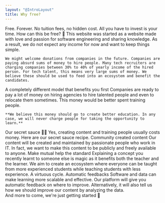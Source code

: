 ```yaml
---
layout: "@IntroLayout"
title: Why free?
---
```



<Hero>
  <NoTag slot="title1">Free.</NoTag>
  <NoTag slot="title2">Forever.</NoTag>
  <NoTag slot="description">No tuition fees, no hidden cost. All you have to invest is your time.</NoTag>
</Hero>

<TitleDescriptionImage imagePosition="right" imageSrc="https://flowbite.s3.amazonaws.com/blocks/marketing-ui/content/office-long-2.png" imageAlt="office content" imageSrc2="https://flowbite.s3.amazonaws.com/blocks/marketing-ui/content/office-long-1.png" imageAlt2="office content">
  <NoTag slot="title">How can this be free? 🎁</NoTag>
  <NoTag slot="description">
    This website was started as a website made with love and passion for software engineering and sharing knowledge. As a result, we do not expect any income for now and want to keep things simple.

    We might welcome donations from companies in the future. Companies are paying absurd sums of money to hire people. Many tech recruiters are charging companies between 30% to 40% of yearly income of the hired person. For tech talent, this means very large sums of money. We believe these should be used to feed into an ecosystem and benefit the candidates.
  </NoTag>
</TitleDescriptionImage>

<TitleDescription>
  <NoTag slot="title">A completely different model that benefits you first</NoTag>
  <NoTag slot="description">
    Companies are ready to pay a lot of money on hiring agencies to hire talented people and even to relocate them sometimes. This money would be better spent training people.

    **We believe this money should go to create better education. In any case, we will never charge people for taking the opportunity to learn.**
  </NoTag>
</TitleDescription>

<TitleDescriptionImage imageSrc="https://flowbite.s3.amazonaws.com/blocks/marketing-ui/features/feature-office-long.png" imagePosition="left" imageAlt="feature image" addSeparator={true}>
  <NoTag slot="title">Our secret sauce 👨‍🍳</NoTag>
  <NoTag slot="description">
    Yes, creating content and training people usually costs money. Here are our secret sauce recipe.
  </NoTag>

  <CheckList>
    <CheckListItem>
      <NoTag slot="title">Community created content</NoTag>
      <NoTag slot="description">
        Our content will be created and maintained by passionate people who work in IT. In fact, we want to make this content to be publicly and freely available to anyone.
      </NoTag>
    </CheckListItem>
    <CheckListItem>
      <NoTag slot="title">Make mutual help the standard</NoTag>
      <NoTag slot="description">
        Explaining a concept you recently learnt to someone else is magic as it benefits both the teacher and the learner. We aim to create an ecosystem where everyone can be taught from more experienced students while teaching students with less experience. A virtuous cycle.
      </NoTag>
    </CheckListItem>
    <CheckListItem>
      <NoTag slot="title">Automatic feedbacks</NoTag>
      <NoTag slot="description">
        Software and data can make learning more scalable and effective. Our platform will give you automatic feedback on where to improve. Alternatively, it will also tell us how we should improve our content by analyzing the data.
      </NoTag>
    </CheckListItem>
  </CheckList>

  <div class="prose">
    And more to come, we're just getting started 🚀
  </div>
</TitleDescriptionImage>